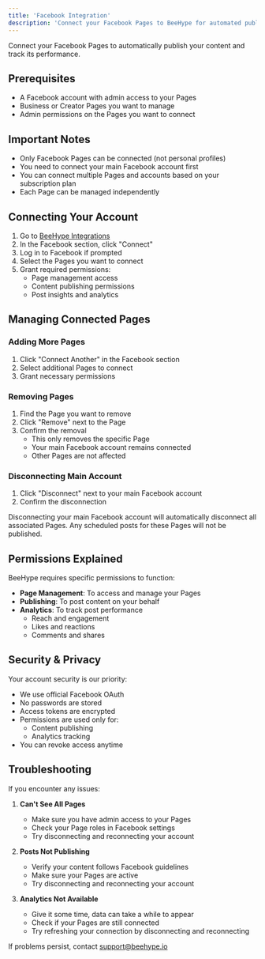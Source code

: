 ```yaml
---
title: 'Facebook Integration'
description: 'Connect your Facebook Pages to BeeHype for automated publishing'
---
```


Connect your Facebook Pages to automatically publish your content and track its performance.

## Prerequisites

- A Facebook account with admin access to your Pages
- Business or Creator Pages you want to manage
- Admin permissions on the Pages you want to connect

## Important Notes

- Only Facebook Pages can be connected (not personal profiles)
- You need to connect your main Facebook account first
- You can connect multiple Pages and accounts based on your subscription plan
- Each Page can be managed independently

## Connecting Your Account

1. Go to [BeeHype Integrations](https://www.beehype.io/app/integrations)
2. In the Facebook section, click "Connect"
3. Log in to Facebook if prompted
4. Select the Pages you want to connect
5. Grant required permissions:
   - Page management access
   - Content publishing permissions
   - Post insights and analytics



## Managing Connected Pages

### Adding More Pages
1. Click "Connect Another" in the Facebook section
2. Select additional Pages to connect
3. Grant necessary permissions

### Removing Pages
1. Find the Page you want to remove
2. Click "Remove" next to the Page
3. Confirm the removal
   - This only removes the specific Page
   - Your main Facebook account remains connected
   - Other Pages are not affected

### Disconnecting Main Account
1. Click "Disconnect" next to your main Facebook account
2. Confirm the disconnection

<Warning>
Disconnecting your main Facebook account will automatically disconnect all associated Pages. Any scheduled posts for these Pages will not be published.
</Warning>

## Permissions Explained

BeeHype requires specific permissions to function:

- **Page Management**: To access and manage your Pages
- **Publishing**: To post content on your behalf
- **Analytics**: To track post performance
  - Reach and engagement
  - Likes and reactions
  - Comments and shares

## Security & Privacy

Your account security is our priority:
- We use official Facebook OAuth
- No passwords are stored
- Access tokens are encrypted
- Permissions are used only for:
  - Content publishing
  - Analytics tracking
- You can revoke access anytime

## Troubleshooting

If you encounter any issues:

1. **Can't See All Pages**
   - Make sure you have admin access to your Pages
   - Check your Page roles in Facebook settings
   - Try disconnecting and reconnecting your account

2. **Posts Not Publishing**
   - Verify your content follows Facebook guidelines
   - Make sure your Pages are active
   - Try disconnecting and reconnecting your account

3. **Analytics Not Available**
   - Give it some time, data can take a while to appear
   - Check if your Pages are still connected
   - Try refreshing your connection by disconnecting and reconnecting

If problems persist, contact [support@beehype.io](mailto:support@beehype.io)
